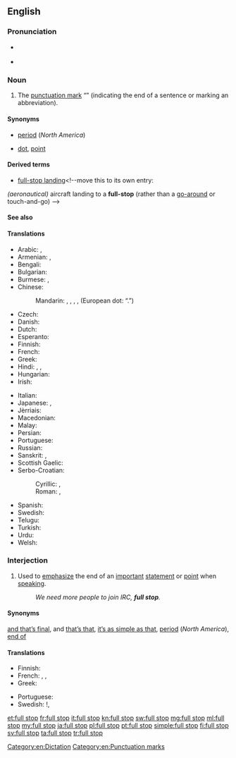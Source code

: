 ==English==

===Pronunciation===
* {{a|RP}} {{IPA|/fʊl stɒp/|lang=en}}
* {{audio|En-us-full stop.ogg|Audio (US)|lang=en}}

===Noun===
{{en-noun|head=[[full]] [[stop]]}}

# {{context|British|Australia|NZ|South Africa|lang=en}} The [[punctuation mark]] “{{unsupported|.}}” (indicating the end of a sentence or marking an abbreviation).

====Synonyms====
* {{qualifier|indicating end of sentence}} [[period]] (''North America'')
* {{qualifier|marking an abbreviation}} [[dot]], [[point]]

====Derived terms====
* [[full-stop landing]]<!--move this to its own entry:
''(aeronautical)'' aircraft landing to a '''full-stop''' (rather than a [[go-around]] or touch-and-go)
-->

====See also====
{{punctuation }}

====Translations====
{{trans-top|The punctuation mark “.”}}
* Arabic: {{t|ar|نقطة|f|tr=nuqTa|sc=Arab}}, {{t|ar|علامة فصلية|f|tr=3alaama faSlíyya|sc=Arab}}
* Armenian: {{qualifier|indicating end of sentence}} {{t|hy|վերջակետ|tr=verǰaket|sc=Armn}}, {{qualifier|marking an abbreviation}} {{t|hy|կետ|tr=ket|sc=Armn}}
* Bengali: {{qualifier|Bengali symbol}} {{t|bn|।|sc=Beng}}
* Bulgarian: {{t+|bg|точка|f|tr=točka|sc=Cyrl}}
* Burmese: {{qualifier|symbol}} {{t|my|။|sc=Mymr}}, {{t|my|၊|sc=Mymr}}
* Chinese:
*: Mandarin: {{t+|cmn|。|sc=Hani}} {{qualifier|Chinese symbol}}, {{t|cmn|句號|sc=Hani}}, {{t+|cmn|句号|tr=jùhào|sc=Hani}} , {{t|cmn|句點|sc=Hani}}, {{t+|cmn|句点|tr=jùdiǎn|sc=Hani}} (European dot: “.”)
* Czech: {{t|cs|tečka|f}}
* Danish: {{t+|da|punktum|n}}
* Dutch: {{t+|nl|punt}}
* Esperanto: {{t|eo|punkto}}
* Finnish: {{t+|fi|piste}}
* French: {{t+|fr|point|m}}
* Greek: {{t+|el|τελεία|f|tr=teleía|sc=Grek}}
* Hindi: {{t|hi|।|sc=Deva}} {{qualifier|Hindi symbol}}, {{t+|hi|दंड|m|tr=da.n.d|sc=Deva}}, {{t|hi|पूर्ण विराम|tr=pūrṇa virām|sc=Deva}}
* Hungarian: {{t+|hu|pont}}
* Irish: {{t|ga|lánstad|m}}
{{trans-mid}}
* Italian: {{t+|it|punto|m}}
* Japanese: {{t+|ja|。}} {{qualifier|Japanese symbol}}, {{t|ja|句点|tr=くてん, kuten}}
* Jèrriais: {{t|roa-jer|point|m}}
* Macedonian: {{t|mk|точка|f|tr=tóčka|sc=Cyrl}}
* Malay: {{t|ms|noktah}}
* Persian: {{t+|fa|نقطه|tr=noqte|sc=fa-Arab}}
* Portuguese: {{t+|pt|ponto|m}}
* Russian: {{t+|ru|точка|f|tr=tóčka|sc=Cyrl}}
* Sanskrit: {{t|sa|।|sc=Deva}}, {{t|sa|दंड|m|tr=daṇḍá|sc=Deva}}
* Scottish Gaelic: {{t|gd|stad-phuing|f}}
* Serbo-Croatian:
*: Cyrillic: {{t|sh|тачка|f|sc=Cyrl}}, {{t|sh|точка|f|sc=Cyrl}}
*: Roman: {{t+|sh|tačka|f}}, {{t+|sh|točka|f}}
* Spanish: {{t+|es|punto|m}}
* Swedish: {{t+|sv|punkt|c}}
* Telugu: {{t+|te|చుక్క|sc=Telu}}
* Turkish: {{t+|tr|nokta}}
* Urdu: {{t|ur|۔|sc=ur-Arab}} {{qualifier|Urdu symbol}}
* Welsh: {{t|cy|atalnod llawn|m}}
{{trans-bottom}}

===Interjection===
{{en-interj|head=[[full]] [[stop]]}}

# {{context|colloquial|lang=en}} Used to [[emphasize]] the end of an [[important]] [[statement]] or [[point]] when [[speaking]].
#: ''We need more people to join IRC, '''full stop'''.''

====Synonyms====
{{sense|and nothing less}} [[and that’s final]], and [[that's that|that’s that]], [[it's as simple as that|it’s as simple as that]], [[period]] (''North America''), [[end of]]

====Translations====
{{trans-top|And nothing less}}
* Finnish: {{t+|fi|ja}} {{t+|fi|piste}}
* French: {{t+|fr|un point c'est tout|alt=un point c’est tout}}, {{t+|fr|point}}, {{t+|fr|point final}}
* Greek: {{t+|el|τελεία και παύλα|sc=Grek}}
{{trans-mid}}
* Portuguese: {{t+|pt|ponto final}}
* Swedish: {{t|sv|och därmed basta}}!, {{t|sv|punkt slut}}
{{trans-bottom}}

[[Category:en:Dictation]]
[[Category:en:Punctuation marks]]

[[et:full stop]]
[[fr:full stop]]
[[it:full stop]]
[[kn:full stop]]
[[sw:full stop]]
[[mg:full stop]]
[[ml:full stop]]
[[my:full stop]]
[[ja:full stop]]
[[pl:full stop]]
[[pt:full stop]]
[[simple:full stop]]
[[fi:full stop]]
[[sv:full stop]]
[[ta:full stop]]
[[tr:full stop]]